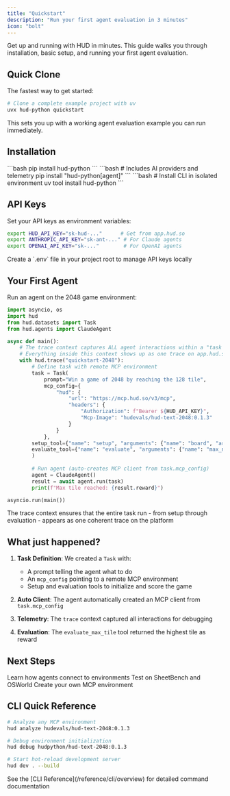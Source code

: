 ```yaml
---
title: "Quickstart"
description: "Run your first agent evaluation in 3 minutes"
icon: "bolt"
---
```


Get up and running with HUD in minutes. This guide walks you through installation, basic setup, and running your first agent evaluation.

## Quick Clone

The fastest way to get started:

```bash
# Clone a complete example project with uv
uvx hud-python quickstart
```

This sets you up with a working agent evaluation example you can run immediately.

## Installation

<Tabs>
<Tab title="Basic Install">
```bash
pip install hud-python
```
</Tab>

<Tab title="Agent Install">
```bash
# Includes AI providers and telemetry
pip install "hud-python[agent]"
```
</Tab>

<Tab title="CLI Tools">
```bash
# Install CLI in isolated environment
uv tool install hud-python
```
</Tab>
</Tabs>

## API Keys

Set your API keys as environment variables:

```bash
export HUD_API_KEY="sk-hud-..."      # Get from app.hud.so
export ANTHROPIC_API_KEY="sk-ant-..." # For Claude agents
export OPENAI_API_KEY="sk-..."        # For OpenAI agents
```

<Tip>
Create a `.env` file in your project root to manage API keys locally
</Tip>

## Your First Agent

Run an agent on the 2048 game environment:

```python
import asyncio, os
import hud
from hud.datasets import Task
from hud.agents import ClaudeAgent

async def main():
    # The trace context captures ALL agent interactions within a "task run"
    # Everything inside this context shows up as one trace on app.hud.so
    with hud.trace("quickstart-2048"):
        # Define task with remote MCP environment
        task = Task(
            prompt="Win a game of 2048 by reaching the 128 tile",
            mcp_config={
                "hud": {
                    "url": "https://mcp.hud.so/v3/mcp",
                    "headers": {
                        "Authorization": f"Bearer ${HUD_API_KEY}",
                        "Mcp-Image": "hudevals/hud-text-2048:0.1.3"
                    }
                }
            },
        setup_tool={"name": "setup", "arguments": {"name": "board", "arguments": { "board_size": 4}}},
        evaluate_tool={"name": "evaluate", "arguments": {"name": "max_number", "arguments": {"target": 64}}}
        )
        
        # Run agent (auto-creates MCP client from task.mcp_config)
        agent = ClaudeAgent()
        result = await agent.run(task)
        print(f"Max tile reached: {result.reward}")

asyncio.run(main())
```

<Check>
The trace context ensures that the entire task run - from setup through evaluation - appears as one coherent trace on the platform
</Check>

## What just happened?

1. **Task Definition**: We created a `Task` with:
   - A prompt telling the agent what to do
   - An `mcp_config` pointing to a remote MCP environment
   - Setup and evaluation tools to initialize and score the game

2. **Auto Client**: The agent automatically created an MCP client from `task.mcp_config`

3. **Telemetry**: The `trace` context captured all interactions for debugging

4. **Evaluation**: The `evaluate_max_tile` tool returned the highest tile as reward

## Next Steps

<CardGroup cols={3}>
<Card title="Understand MCP" icon="book" href="/core-concepts/mcp-protocol">
  Learn how agents connect to environments
</Card>

<Card title="Run Benchmarks" icon="chart-line" href="/evaluate-agents/run-benchmarks">
  Test on SheetBench and OSWorld
</Card>

<Card title="Build Environments" icon="cube" href="/build-environments/quickstart-todo">
  Create your own MCP environment
</Card>
</CardGroup>

## CLI Quick Reference

```bash
# Analyze any MCP environment
hud analyze hudevals/hud-text-2048:0.1.3

# Debug environment initialization
hud debug hudpython/hud-text-2048:0.1.3

# Start hot-reload development server
hud dev . --build
```

<Note>
See the [CLI Reference](/reference/cli/overview) for detailed command documentation
</Note>

